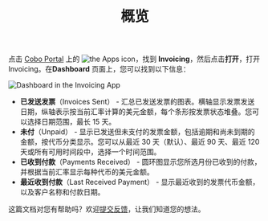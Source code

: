 ﻿---
title: "概览"
sidebarTitle: "概览"
lang: "zh-hans"
---
点击 [Cobo Portal](https://portal.cobo.com/login) 上的 <img src="/en/images/common/icon_apps.svg" className="icon" alt="the Apps icon"/>，找到 **Invoicing**，然后点击**打开**，打开 Invoicing。在**Dashboard** 页面上，您可以找到以下信息：

<img src="/en/images/portal-apps/invoicing/invoice_dashboard.png" className="screenshot_full_screen" alt="Dashboard in the Invoicing App"/>

- **已发送发票**（Invoices Sent） - 汇总已发送发票的图表。横轴显示发票发送日期，纵轴表示按当前汇率计算的美元金额，每个条形按发票状态堆叠。您可以选择日期范围，最长 15 天。
- **未付**（Unpaid） - 显示已发送但未支付的发票金额，包括逾期和尚未到期的金额，按代币分类显示。您可以从最近 30 天（默认）、最近 90 天、最近 120 天或所有可用时间段中，选择一个时间范围。
- **已收到付款**（Payments Received） - 圆环图显示您所选月份已收到的付款，并根据当前汇率显示每种代币的美元金额。
- **最近收到付款**（Last Received Payment） - 显示最近收到的发票代币金额，以及客户名称和付款日期。

<Tip>这篇文档对您有帮助吗？欢迎[提交反馈](https://forms.zohopublic.com/cobo/form/DocumentFeedbackForm/formperma/QvLOhxJv1_JMsJ-1dleZ8Itb_7rzN-LtgvsDdxosoVI?referrername=manuals)，让我们知道您的想法。</Tip>